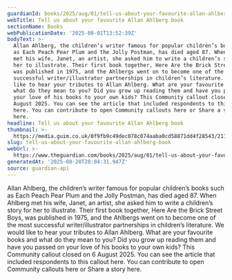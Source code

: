 ```yaml
---
guardianId: books/2025/aug/01/tell-us-about-your-favourite-allan-ahlberg-book
webTitle: Tell us about your favourite Allan Ahlberg book
sectionName: Books
webPublicationDate: '2025-08-01T13:52:39Z'
bodyText: >-
  Allan Ahlberg, the children’s writer famous for popular children’s books such
  as Each Peach Pear Plum and the Jolly Postman, has died aged 87. When Ahlberg
  met his wife, Janet, an artist, she asked him to write a children’s story for
  her to illustrate. Their first book together, Here Are the Brick Street Boys,
  was published in 1975, and the Ahlbergs went on to become one of the most
  successful writer/illustrator partnerships in children’s literature. We would
  like to hear your tributes to Allan Ahlberg. What are your favourite books and
  what do they mean to you? Did you grow up reading them and have you passed on
  your love of his books to your own kids? This Community callout closed on 6
  August 2025. You can see the article that included respondents to this callout
  here. You can contribute to open Community callouts here or Share a story
  here.
headline: Tell us about your favourite Allan Ahlberg book
thumbnail: >-
  https://media.guim.co.uk/0f9fb9c49dec078c074aaba0cd58871dd4f28543/2115_169_1132_905/500.jpg
slug: tell-us-about-your-favourite-allan-ahlberg-book
webUrl: >-
  https://www.theguardian.com/books/2025/aug/01/tell-us-about-your-favourite-allan-ahlberg-book
generatedAt: '2025-08-28T20:04:31.947Z'
source: guardian-api
---
```

Allan Ahlberg, the children’s writer famous for popular children’s books such as Each Peach Pear Plum and the Jolly Postman, has died aged 87. When Ahlberg met his wife, Janet, an artist, she asked him to write a children’s story for her to illustrate. Their first book together, Here Are the Brick Street Boys, was published in 1975, and the Ahlbergs went on to become one of the most successful writer/illustrator partnerships in children’s literature. We would like to hear your tributes to Allan Ahlberg. What are your favourite books and what do they mean to you? Did you grow up reading them and have you passed on your love of his books to your own kids? This Community callout closed on 6 August 2025. You can see the article that included respondents to this callout here. You can contribute to open Community callouts here or Share a story here.
